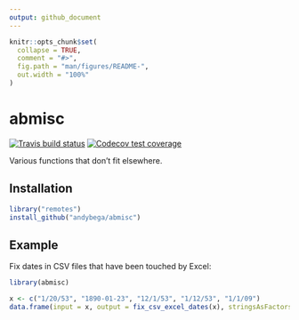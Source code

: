 ```yaml
---
output: github_document
---
```


<!-- README.md is generated from README.Rmd. Please edit that file -->

```r
knitr::opts_chunk$set(
  collapse = TRUE,
  comment = "#>",
  fig.path = "man/figures/README-",
  out.width = "100%"
)
```
# abmisc

<!-- badges: start -->
[![Travis build status](https://travis-ci.com/andybega/abmisc.svg?branch=master)](https://travis-ci.com/andybega/abmisc)
[![Codecov test coverage](https://codecov.io/gh/andybega/abmisc/branch/master/graph/badge.svg)](https://codecov.io/gh/andybega/abmisc?branch=master)
<!-- badges: end -->

Various functions that don't fit elsewhere. 

## Installation

``` r
library("remotes")
install_github("andybega/abmisc")
```

## Example

Fix dates in CSV files that have been touched by Excel:

```r
library(abmisc)

x <- c("1/20/53", "1890-01-23", "12/1/53", "1/12/53", "1/1/09")
data.frame(input = x, output = fix_csv_excel_dates(x), stringsAsFactors = FALSE)
```

